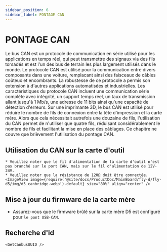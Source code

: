 ```yaml
---
sidebar_position: 6
sidebar_label: PONTAGE CAN
---
```




# PONTAGE CAN

Le bus CAN est un protocole de communication en série utilisé pour les applications en temps réel, qui peut transmettre des signaux via des fils torsadés et est l'un des bus de terrain les plus largement utilisés dans le monde. Le protocole CAN est utilisé pour la communication entre divers composants dans une voiture, remplacant ainsi des faisceaux de câbles coûteux et encombrants. La robustesse de ce protocole a permis son extension à d'autres applications automatisées et industrielles. Les caractéristiques du protocole CAN incluent une communication série complète avec intégrité, un support temps réel, un taux de transmission allant jusqu'à 1 Mb/s, une adresse de 11 bits ainsi qu'une capacité de détection d'erreurs.
Sur une imprimante 3D, le bus CAN est utilisé pour réduire le nombre de fils de connexion entre la tête d'impression et la carte mère. Alors que cela nécessitait autrefois une douzaine de fils, l'utilisation du CAN permet de n'utiliser que quatre fils, réduisant considérablement le nombre de fils et facilitant la mise en place des câblages.
Ce chapitre ne couvre que brièvement l'utilisation du pontage CAN.

## Utilisation du CAN sur la carte d'outil

    * Veuillez noter que le fil d'alimentation de la carte d'outil n'est pas branché sur le port CAN, mais sur le fil d'alimentation de 12V-24V.
    * Veuillez noter que la résistance de 120Ω doit être connectée.
    <ImageView image={require('@site/docs/ProductDoc/MainBoard/fly-d/fly-d5/img/d5_canbridge.webp').default} size="80%" align="center" />

## Mise à jour du firmware de la carte mère

* Assurez-vous que le firmware brûlé sur la carte mère D5 est configuré pour `le pont USB-CAN`.

## Recherche d'id

    <GetCanbusUUID />
